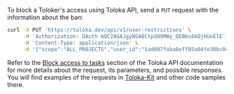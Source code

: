 To block a Toloker's access using Toloka API, send a `PUT` request with the information about the ban:

```bash
curl -X PUT 'https://toloka.dev/api/v1/user-restrictions' \
     -H 'Authorization: OAuth AQC2AGAJgyNSA8CtpdO9MWy_QEB6s6kDjHUoElE' \
     -H 'Content-Type: application/json' \
     -d '{"scope":"ALL_PROJECTS","user_id":"1ad097faba0eff85a04fe30bc04d53db","will_expire":"2030-01-01T00:00:00.000Z"}'
```

<Note mode="tip" title="Visit Toloka API reference">

Refer to the [Block access to tasks](https://toloka.ai/docs/api/api-reference/#put-/user-restrictions) section of the Toloka API documentation for more details about the request, its parameters, and possible responses. You will find examples of the requests in [Toloka-Kit](/docs/toloka-kit/) and other code samples there.

</Note>
